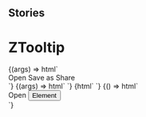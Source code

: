 
## Stories

<Meta title="Notification/ZTooltip" component="z-tooltip" />

# ZTooltip

<Preview>
  <Story name="buttons">
    {(args) => html`
      <z-tooltip type="${select('type', TooltipPosition, 'top')}">
        <div class="container">
          <z-button>Open</z-button>
          <z-button>Save as</z-button>
          <z-button>Share</z-button>
        </div>
      </z-tooltip>
    `}
  </Story>
</Preview>

<Preview>
  <Story name="legacy">
    {(args) => html`
      <z-tooltip
        content="${text('content', 'Aggiungi libro')}"
        type="${select('type', TooltipPosition, 'top')}"
      ></z-tooltip>`}
  </Story>
</Preview>

<Preview>
  <Story name="legacy dark mode">
    {html`
      <z-tooltip
        class="dark"
        content="${text('content', 'Aggiungi libro')}"
        type="${select('type', TooltipPosition, 'top')}"
      ></z-tooltip>
    `}
  </Story>
</Preview>

<Preview>
  <Story name="With an element">
    {() => html`
      <div class="tooltip-container">
        <z-tooltip class="dark" type="${radios('type', TooltipPosition, 'bottom')}">
          <span>Open</span>
        </z-tooltip>
        <button>Element</button>
      </div>
    `}
  </Story>
</Preview>

<Props of="z-tooltip" />
